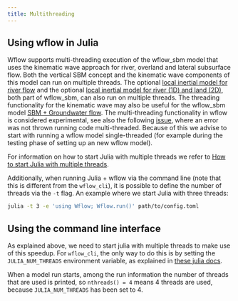 ```yaml
---
title: Multithreading
---
```


## Using wflow in Julia

Wflow supports multi-threading execution of the wflow\_sbm model that uses the kinematic wave
approach for river, overland and lateral subsurface flow. Both the vertical SBM concept and the
kinematic wave components of this model can run on multiple threads. The optional [local
inertial model for river flow](@ref config_sbm_gwf_lie_river_land) and the optional [local
inertial model for river (1D) and land (2D)](@ref config_sbm_gwf_lie_river_land), both part of
wflow\_sbm, can also run on multiple threads. The threading functionality for the kinematic
wave may also be useful for the wflow\_sbm model [SBM + Groundwater flow](@ref config_sbm_gwf).
The multi-threading functionality in wflow is considered experimental, see also the following
[issue](https://github.com/Deltares/Wflow.jl/issues/139), where an error was not thrown running
code multi-threaded. Because of this we advise to start with running a wflow model
single-threaded (for example during the testing phase of setting up an new wflow model).

For information on how to start Julia with multiple threads we refer to [How to start Julia
with multiple
threads](https://docs.julialang.org/en/v1/manual/multi-threading/#Starting-Julia-with-multiple-threads).

Additionally, when running Julia + wflow via the command line (note that this is different from
the `wflow_cli`), it is possible to define the number of threads via the `-t` flag. An example
where we start Julia with three threads:

```bash
julia -t 3 -e 'using Wflow; Wflow.run()' path/to/config.toml
```

## Using the command line interface

As explained above, we need to start julia with multiple threads to make use of this speedup.
For `wflow_cli`, the only way to do this is by setting the `JULIA_NUM_THREADS` environment
variable, as explained in [these julia
docs](https://docs.julialang.org/en/v1/manual/multi-threading/#Starting-Julia-with-multiple-threads).

When a model run starts, among the run information the number of threads that are used is
printed, so `nthreads() = 4` means 4 threads are used, because `JULIA_NUM_THREADS` has been set
to 4.